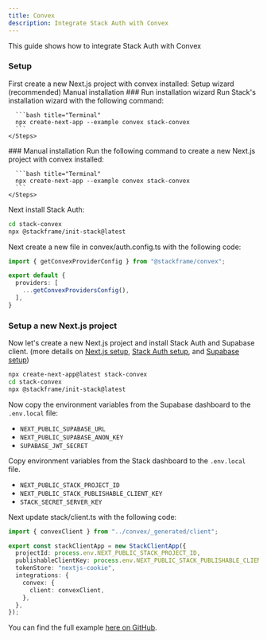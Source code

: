 ```yaml
---
title: Convex
description: Integrate Stack Auth with Convex
---
```


This guide shows how to integrate Stack Auth with Convex

### Setup

First create a new Next.js project with convex installed:
<Tabs defaultValue="wizard">
  <TabsList>
    <TabsTrigger value="wizard">Setup wizard (recommended)</TabsTrigger>
    <TabsTrigger value="manual">Manual installation</TabsTrigger>
  </TabsList>
  <TabsContent value="wizard">
    <Steps>
      <Step>
      ### Run installation wizard
      </Step>
      Run Stack's installation wizard with the following command:

      ```bash title="Terminal"
      npx create-next-app --example convex stack-convex
      ```
    </Steps>
  </TabsContent>
  <TabsContent value="manual">
    <Steps>
      <Step>
      ### Manual installation
      </Step>
      Run the following command to create a new Next.js project with convex installed:

      ```bash title="Terminal"
      npx create-next-app --example convex stack-convex
      ```
    </Steps>
  </TabsContent>
</Tabs>

Next install Stack Auth:

```bash title="Terminal"
cd stack-convex
npx @stackframe/init-stack@latest
```

Next create a new file in convex/auth.config.ts with the following code:

```typescript title="convex/auth.config.ts"
import { getConvexProviderConfig } from "@stackframe/convex";

export default {
  providers: [
    ...getConvexProvidersConfig(),
  ],
}
```

### Setup a new Next.js project

Now let's create a new Next.js project and install Stack Auth and Supabase client. (more details on [Next.js setup](https://nextjs.org/docs/getting-started/installation), [Stack Auth setup](../getting-started/setup.mdx), and [Supabase setup](https://supabase.com/docs/guides/getting-started/quickstarts/nextjs))

```bash title="Terminal"
npx create-next-app@latest stack-convex
cd stack-convex
npx @stackframe/init-stack@latest
```

Now copy the environment variables from the Supabase dashboard to the `.env.local` file: 
- `NEXT_PUBLIC_SUPABASE_URL`
- `NEXT_PUBLIC_SUPABASE_ANON_KEY`
- `SUPABASE_JWT_SECRET`

Copy environment variables from the Stack dashboard to the `.env.local` file.
- `NEXT_PUBLIC_STACK_PROJECT_ID`
- `NEXT_PUBLIC_STACK_PUBLISHABLE_CLIENT_KEY`
- `STACK_SECRET_SERVER_KEY`


Next update stack/client.ts with the following code:

```typescript title="stack/client.ts"
import { convexClient } from "../convex/_generated/client";

export const stackClientApp = new StackClientApp({
  projectId: process.env.NEXT_PUBLIC_STACK_PROJECT_ID,
  publishableClientKey: process.env.NEXT_PUBLIC_STACK_PUBLISHABLE_CLIENT_KEY,
  tokenStore: "nextjs-cookie",
  integrations: {
    convex: {
      client: convexClient,
    },
  },
});
```

You can find the full example [here on GitHub](https://github.com/stack-auth/stack-auth/tree/main/examples/supabase).

